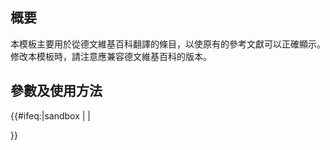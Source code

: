 <includeonly><!-- 在這裡加入模板的保護標識 --></includeonly><noinclude>{{Documentation subpage}}</noinclude>
<!-- 在本行下編輯模板說明 -->
== 概要 ==
本模板主要用於從德文維基百科翻譯的條目，以使原有的參考文獻可以正確顯示。修改本模板時，請注意應兼容德文維基百科的版本。

== 參數及使用方法 ==


<includeonly>{{#ifeq:{{SUBPAGENAME}}|sandbox | |
<!-- 本行下加入模板的分類，跨維基連結加入Wikidata（參見[[Wikipedia:Wikidata]]） -->

}}</includeonly>